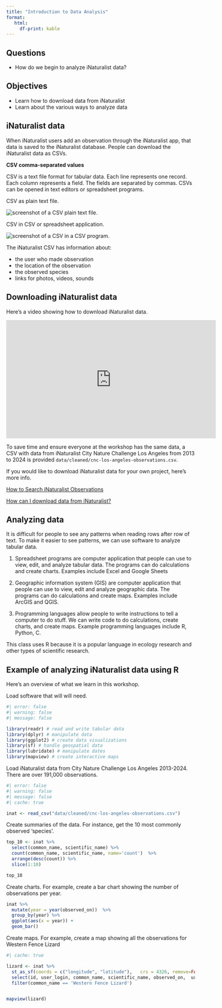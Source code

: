```yaml
---
title: "Introduction to Data Analysis"
format: 
   html:
     df-print: kable
---
```


::: summary
## Questions

-   How do we begin to analyze iNaturalist data?

## Objectives

-   Learn how to download data from iNaturalist
-   Learn about the various ways to analyze data
:::

## iNaturalist data

When iNaturalist users add an observation through the iNaturalist app, that data is saved to the iNaturalist database. People can download the iNaturalist data as CSVs.

::: callout-note
**CSV comma-separated values**

CSV is a text file format for tabular data. Each line represents one record. Each column represents a field. The fields are separated by commas. CSVs can be opened in text editors or spreadsheet programs.

CSV as plain text file.

![](images/csv_text.png){alt="screenshot of a CSV plain text file."}

CSV in CSV or spreadsheet application.

![](images/csv_software.png){alt="screenshot of a CSV in a CSV program."}
:::

The iNaturalist CSV has information about:

-   the user who made observation
-   the location of the observation
-   the observed species
-   links for photos, videos, sounds

## Downloading iNaturalist data

Here's a video showing how to download iNaturalist data.

<iframe width="560" height="315" src="https://www.youtube.com/embed/wBH7RZAklYU?si=ggo4eHQGKHcq9D1G&amp;controls=0" title="YouTube video player" frameborder="0" allow="accelerometer; autoplay; clipboard-write; encrypted-media; gyroscope; picture-in-picture; web-share" referrerpolicy="strict-origin-when-cross-origin" allowfullscreen>

</iframe>

To save time and ensure everyone at the workshop has the same data, a CSV with data from iNaturalist City Nature Challenge Los Angeles from 2013 to 2024 is provided `data/cleaned/cnc-los-angeles-observations.csv`.

If you would like to download iNaturalist data for your own project, here's more info.

[How to Search iNaturalist Observations](https://help.inaturalist.org/en/support/solutions/articles/151000169670)

[How can I download data from iNaturalist?](https://help.inaturalist.org/en/support/solutions/articles/151000170342-how-can-i-download-data-from-inaturalist)

## Analyzing data

It is difficult for people to see any patterns when reading rows after row of text. To make it easier to see patterns, we can use software to analyze tabular data.

1)  Spreadsheet programs are computer application that people can use to view, edit, and analyze tabular data. The programs can do calculations and create charts. Examples include Excel and Google Sheets

2)  Geographic information system (GIS) are computer application that people can use to view, edit and analyze geographic data. The programs can do calculations and create maps. Examples include ArcGIS and QGIS.

3)  Programming languages allow people to write instructions to tell a computer to do stuff. We can write code to do calculations, create charts, and create maps. Example programming languages include R, Python, C.

This class uses R because it is a popular language in ecology research and other types of scientific research.

## Example of analyzing iNaturalist data using R

Here's an overview of what we learn in this workshop.

Load software that will will need.

```r
#| error: false
#| warning: false
#| message: false

library(readr) # read and write tabular data
library(dplyr) # manipulate data
library(ggplot2) # create data visualizations
library(sf) # handle geospatial data
library(lubridate) # manipulate dates
library(mapview) # create interactive maps

```

Load iNaturalist data from City Nature Challenge Los Angeles 2013-2024. There are over 191,000 observations.

```r
#| error: false
#| warning: false
#| message: false
#| cache: true

inat <- read_csv("data/cleaned/cnc-los-angeles-observations.csv")
```

Create summaries of the data. For instance, get the 10 most commonly observed 'species'.

```r

top_10 <- inat %>% 
  select(common_name, scientific_name) %>% 
  count(common_name, scientific_name, name='count')  %>%
  arrange(desc(count)) %>% 
  slice(1:10) 

top_10
```

Create charts. For example, create a bar chart showing the number of observations per year.

```r

inat %>% 
  mutate(year = year(observed_on))  %>%
  group_by(year) %>% 
  ggplot(aes(x = year)) +
  geom_bar()

```

Create maps. For example, create a map showing all the observations for Western Fence Lizard

```r
#| cache: true

lizard <- inat %>% 
  st_as_sf(coords = c("longitude", "latitude"),   crs = 4326, remove=FALSE) %>% 
  select(id, user_login, common_name, scientific_name, observed_on,  url, longitude, latitude, geometry) %>% 
  filter(common_name == 'Western Fence Lizard')


mapview(lizard)
```
